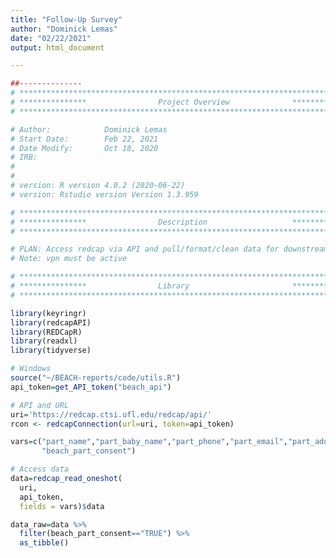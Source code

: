 ```yaml
---
title: "Follow-Up Survey"
author: "Dominick Lemas"
date: "02/22/2021"
output: html_document

---
```


```r
##-------------- 
# **************************************************************************** #
# ***************                Project Overview              *************** #
# **************************************************************************** #

# Author:            Dominick Lemas
# Start Date:        Feb 22, 2021 
# Date Modify:       Oct 18, 2020
# IRB:               
#                   
#
# version: R version 4.0.2 (2020-06-22)
# version: Rstudio version Version 1.3.959 

# **************************************************************************** #
# ***************                Description                   *************** #
# **************************************************************************** #

# PLAN: Access redcap via API and pull/format/clean data for downstream analysis.
# Note: vpn must be active

```


```r

# **************************************************************************** #
# ***************                Library                       *************** #
# **************************************************************************** #

library(keyringr)
library(redcapAPI)
library(REDCapR)
library(readxl)
library(tidyverse)
```

```r
# Windows
source("~/BEACH-reports/code/utils.R")
api_token=get_API_token("beach_api")
```


```r
# API and URL
uri='https://redcap.ctsi.ufl.edu/redcap/api/'
rcon <- redcapConnection(url=uri, token=api_token)

vars=c("part_name","part_baby_name","part_phone","part_email","part_address","part_city",
       "beach_part_consent")

# Access data
data=redcap_read_oneshot(
  uri,
  api_token,
  fields = vars)$data

data_raw=data %>%
  filter(beach_part_consent=="TRUE") %>%
  as_tibble()


```

